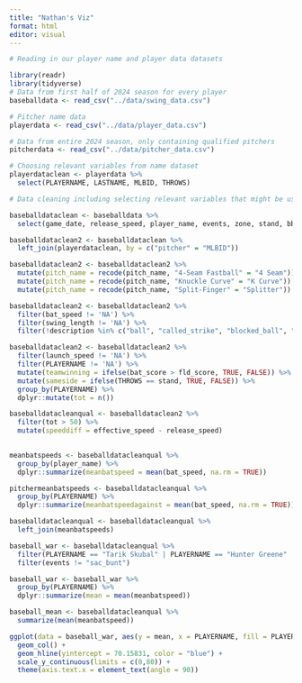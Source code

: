```yaml
---
title: "Nathan's Viz"
format: html
editor: visual
---
```





```r
# Reading in our player name and player data datasets

library(readr)
library(tidyverse)
# Data from first half of 2024 season for every player
baseballdata <- read_csv("../data/swing_data.csv")

# Pitcher name data
playerdata <- read_csv("../data/player_data.csv")

# Data from entire 2024 season, only containing qualified pitchers
pitcherdata <- read_csv("../data/pitcher_data.csv")

# Choosing relevant variables from name dataset
playerdataclean <- playerdata %>%
  select(PLAYERNAME, LASTNAME, MLBID, THROWS)
```


```r
# Data cleaning including selecting relevant variables that might be useful in our analysis, joining datasets to include pitcher's names in our main dataset, and filtering out any data points that are NA for bat_speed and swing_length (since we will rely heavily on these variables for our analysis), as well as any data points that don't involve any swing being made(takes, hit by pitches, bunts, etc.) 

baseballdataclean <- baseballdata %>%
  select(game_date, release_speed, player_name, events, zone, stand, bb_type, balls, strikes, pfx_x, pfx_z, outs_when_up, inning, hit_distance_sc, launch_angle, launch_speed, effective_speed, release_spin_rate, launch_speed_angle, estimated_ba_using_speedangle, estimated_woba_using_speedangle, woba_value, bat_score, fld_score, pitch_name, pitcher, bat_speed, swing_length, description)

baseballdataclean2 <- baseballdataclean %>% 
  left_join(playerdataclean, by = c("pitcher" = "MLBID"))

baseballdataclean2 <- baseballdataclean2 %>%
  mutate(pitch_name = recode(pitch_name, "4-Seam Fastball" = "4 Seam")) %>%
  mutate(pitch_name = recode(pitch_name, "Knuckle Curve" = "K Curve")) %>%
  mutate(pitch_name = recode(pitch_name, "Split-Finger" = "Splitter"))

baseballdataclean2 <- baseballdataclean2 %>%
  filter(bat_speed != 'NA') %>%
  filter(swing_length != 'NA') %>%
  filter(!description %in% c("ball", "called_strike", "blocked_ball", "pitchout", "hit_by_pitch", "foul_bunt","missed_bunt", "bunt_foul_tip"))

baseballdataclean2 <- baseballdataclean2 %>%
  filter(launch_speed != 'NA') %>%
  filter(PLAYERNAME != 'NA') %>%
  mutate(teamwinning = ifelse(bat_score > fld_score, TRUE, FALSE)) %>%
  mutate(sameside = ifelse(THROWS == stand, TRUE, FALSE)) %>%
  group_by(PLAYERNAME) %>%
  dplyr::mutate(tot = n())

baseballdatacleanqual <- baseballdataclean2 %>%
  filter(tot > 50) %>%
  mutate(speeddiff = effective_speed - release_speed)
  
```


```r
meanbatspeeds <- baseballdatacleanqual %>%
  group_by(player_name) %>%
  dplyr::summarize(meanbatspeed = mean(bat_speed, na.rm = TRUE))

pitchermeanbatspeeds <- baseballdatacleanqual %>%
  group_by(PLAYERNAME) %>%
  dplyr::summarize(meanbatspeedagainst = mean(bat_speed, na.rm = TRUE))

baseballdatacleanqual <- baseballdatacleanqual %>%
  left_join(meanbatspeeds)
```



```r
baseball_war <- baseballdatacleanqual %>%
  filter(PLAYERNAME == "Tarik Skubal" | PLAYERNAME == "Hunter Greene" | PLAYERNAME == "Chris Sale" | PLAYERNAME == "Zack Wheeler" | PLAYERNAME =="Paul Skenes" | PLAYERNAME =="Erick Fedde" | PLAYERNAME =="Seth Lugo" | PLAYERNAME =="Reynaldo Lopez" | PLAYERNAME =="Cole Ragans" | PLAYERNAME =="Framber Valdez") %>%
  filter(events != "sac_bunt")

baseball_war <- baseball_war %>%
  group_by(PLAYERNAME) %>%
  dplyr::summarize(mean = mean(meanbatspeed))

baseball_mean <- baseballdatacleanqual %>%
  summarize(mean(meanbatspeed))
```

```r
ggplot(data = baseball_war, aes(y = mean, x = PLAYERNAME, fill = PLAYERNAME)) +
  geom_col() +
  geom_hline(yintercept = 70.15831, color = "blue") +
  scale_y_continuous(limits = c(0,80)) +
  theme(axis.text.x = element_text(angle = 90))
```
